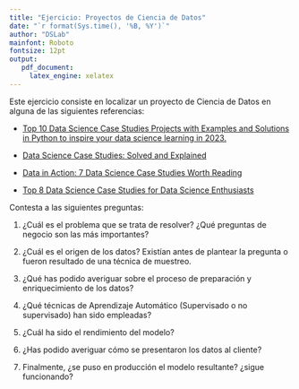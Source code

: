 ```yaml
---
title: "Ejercicio: Proyectos de Ciencia de Datos"
date: "`r format(Sys.time(), '%B, %Y')`"
author: "DSLab"
mainfont: Roboto
fontsize: 12pt
output:
   pdf_document:
     latex_engine: xelatex
---
```


Este ejercicio consiste en localizar un proyecto de Ciencia de Datos en alguna de las siguientes referencias:

-   [Top 10 Data Science Case Studies Projects with Examples and Solutions in Python to inspire your data science learning in 2023.](https://www.projectpro.io/article/data-science-case-studies-projects-with-examples-and-solutions/519)

-   [Data Science Case Studies: Solved and Explained](https://medium.com/analytics-vidhya/data-science-case-studies-solved-and-explained-7b077dc24531)

-   [Data in Action: 7 Data Science Case Studies Worth Reading](https://www.springboard.com/blog/data-science/data-science-case-studies/)

-   [Top 8 Data Science Case Studies for Data Science Enthusiasts](https://www.knowledgehut.com/blog/data-science/top-data-science-case-studies)



Contesta a las siguientes preguntas:

1.  ¿Cuál es el problema que se trata de resolver? ¿Qué preguntas de negocio son las más importantes?

2.  ¿Cuál es el origen de los datos? Existían antes de plantear la pregunta o fueron resultado de una técnica de muestreo.

3.  ¿Qué has podido averiguar sobre el proceso de preparación y enriquecimiento de los datos?

4.  ¿Qué técnicas de Aprendizaje Automático (Supervisado o no supervisado) han sido empleadas?

5.  ¿Cuál ha sido el rendimiento del modelo?

6.  ¿Has podido averiguar cómo se presentaron los datos al cliente?

7.  Finalmente, ¿se puso en producción el modelo resultante? ¿sigue funcionando?
